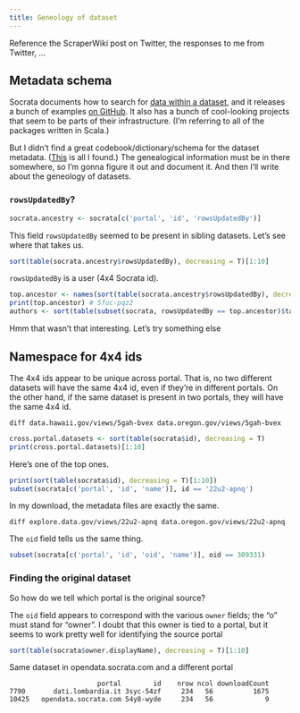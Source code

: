 ```yaml
---
title: Geneology of dataset
---
```





Reference the ScraperWiki post on Twitter, the responses to me from Twitter, ...


## Metadata schema
Socrata documents how to search for [data within a dataset](https://opendata.socrata.com/api/docs/),
and it releases a bunch of examples [on GitHub](https://github.com/socrata). It also has a bunch of
cool-looking projects that seem to be parts of their infrastructure. (I'm referring to all of the
packages written in Scala.)

But I didn't find a great codebook/dictionary/schema for the dataset metadata.
([This](https://opendata.socrata.com/api/docs/views) is all I found.)
The genealogical information must be in there somewhere, so I'm gonna figure
it out and document it. And then I'll write about the geneology of datasets.

### `rowsUpdatedBy`?
```r
socrata.ancestry <- socrata[c('portal', 'id', 'rowsUpdatedBy')]
```

This field `rowsUpdatedBy` seemed to be present in sibling datasets.
Let's see where that takes us.

```r
sort(table(socrata.ancestry$rowsUpdatedBy), decreasing = T)[1:10]
```

`rowsUpdatedBy` is a user (4x4 Socrata id).

```r
top.ancestor <- names(sort(table(socrata.ancestry$rowsUpdatedBy), decreasing = T))[2]
print(top.ancestor) # 5fuc-pqz2
authors <- sort(table(subset(socrata, rowsUpdatedBy == top.ancestor)$tableAuthor.id), decreasing = T)[1:10]
```

Hmm that wasn't that interesting. Let's try something else

## Namespace for 4x4 ids
The 4x4 ids appear to be unique across portal. That is, no two different
datasets will have the same 4x4 id, even if they're in different portals.
On the other hand, if the same dataset is present in two portals, they
will have the same 4x4 id.


    diff data.hawaii.gov/views/5gah-bvex data.oregon.gov/views/5gah-bvex

```r
cross.portal.datasets <- sort(table(socrata$id), decreasing = T)
print(cross.portal.datasets)[1:10]
```

Here's one of the top ones.

```r
print(sort(table(socrata$id), decreasing = T)[1:10])
subset(socrata[c('portal', 'id', 'name')], id == '22u2-apnq')
```

In my download, the metadata files are exactly the same.

    diff explore.data.gov/views/22u2-apnq data.oregon.gov/views/22u2-apnq

The `oid` field tells us the same thing.

```r
subset(socrata[c('portal', 'id', 'oid', 'name')], oid == 309331)
```

### Finding the original dataset
So how do we tell which portal is the original source?

The `oid` field appears to correspond with the various `owner` fields;
the "o" must stand for "owner". I doubt that this owner is tied to a
portal, but it seems to work pretty well for identifying the source portal

```r
sort(table(socrata$owner.displayName), decreasing = T)[1:10]
```




Same dataset in opendata.socrata.com and a different portal

```
                      portal        id    nrow ncol downloadCount
7790       dati.lombardia.it 3syc-54zf     234   56          1675
10425   opendata.socrata.com 54y8-wyde     234   56             9
```
